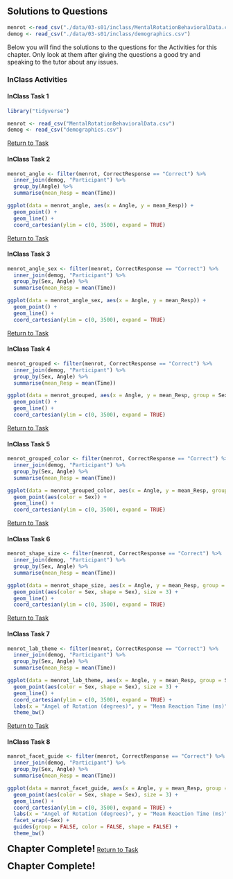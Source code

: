 ## Solutions to Questions

```r
menrot <-read_csv("./data/03-s01/inclass/MentalRotationBehavioralData.csv")
demog <- read_csv("./data/03-s01/inclass/demographics.csv")
``` 

Below you will find the solutions to the questions for the Activities for this chapter. Only look at them after giving the questions a good try and speaking to the tutor about any issues.

### InClass Activities

#### InClass Task 1

```r
library("tidyverse")

menrot <- read_csv("MentalRotationBehavioralData.csv")
demog <- read_csv("demographics.csv")
```

[Return to Task](#Ch3InClassQueT1)

#### InClass Task 2

```r
menrot_angle <- filter(menrot, CorrectResponse == "Correct") %>%
  inner_join(demog, "Participant") %>%
  group_by(Angle) %>% 
  summarise(mean_Resp = mean(Time))

ggplot(data = menrot_angle, aes(x = Angle, y = mean_Resp)) + 
  geom_point() +
  geom_line() +
  coord_cartesian(ylim = c(0, 3500), expand = TRUE)
```

[Return to Task](#Ch3InClassQueT2)

#### InClass Task 3

```r
menrot_angle_sex <- filter(menrot, CorrectResponse == "Correct") %>%
  inner_join(demog, "Participant") %>%
  group_by(Sex, Angle) %>% 
  summarise(mean_Resp = mean(Time))

ggplot(data = menrot_angle_sex, aes(x = Angle, y = mean_Resp)) + 
  geom_point() +
  geom_line() +
  coord_cartesian(ylim = c(0, 3500), expand = TRUE)
```

[Return to Task](#Ch3InClassQueT3)

#### InClass Task 4

```r
menrot_grouped <- filter(menrot, CorrectResponse == "Correct") %>%
  inner_join(demog, "Participant") %>%
  group_by(Sex, Angle) %>% 
  summarise(mean_Resp = mean(Time))

ggplot(data = menrot_grouped, aes(x = Angle, y = mean_Resp, group = Sex)) + 
  geom_point() +
  geom_line() +
  coord_cartesian(ylim = c(0, 3500), expand = TRUE)
```

[Return to Task](#Ch3InClassQueT4)

#### InClass Task 5

```r
menrot_grouped_color <- filter(menrot, CorrectResponse == "Correct") %>%
  inner_join(demog, "Participant") %>%
  group_by(Sex, Angle) %>% 
  summarise(mean_Resp = mean(Time))

ggplot(data = menrot_grouped_color, aes(x = Angle, y = mean_Resp, group = Sex)) + 
  geom_point(aes(color = Sex)) +
  geom_line() +
  coord_cartesian(ylim = c(0, 3500), expand = TRUE)
```

[Return to Task](#Ch3InClassQueT5)

#### InClass Task 6

```r
menrot_shape_size <- filter(menrot, CorrectResponse == "Correct") %>%
  inner_join(demog, "Participant") %>%
  group_by(Sex, Angle) %>% 
  summarise(mean_Resp = mean(Time))

ggplot(data = menrot_shape_size, aes(x = Angle, y = mean_Resp, group = Sex)) + 
  geom_point(aes(color = Sex, shape = Sex), size = 3) +
  geom_line() +
  coord_cartesian(ylim = c(0, 3500), expand = TRUE)
```

[Return to Task](#Ch3InClassQueT6)

#### InClass Task 7

```r
menrot_lab_theme <- filter(menrot, CorrectResponse == "Correct") %>%
  inner_join(demog, "Participant") %>%
  group_by(Sex, Angle) %>% 
  summarise(mean_Resp = mean(Time))

ggplot(data = menrot_lab_theme, aes(x = Angle, y = mean_Resp, group = Sex)) + 
  geom_point(aes(color = Sex, shape = Sex), size = 3) +
  geom_line() +
  coord_cartesian(ylim = c(0, 3500), expand = TRUE) +
  labs(x = "Angel of Rotation (degrees)", y = "Mean Reaction Time (ms)") +
  theme_bw()
```

[Return to Task](#Ch3InClassQueT7)

#### InClass Task 8

```r
manrot_facet_guide <- filter(menrot, CorrectResponse == "Correct") %>%
  inner_join(demog, "Participant") %>%
  group_by(Sex, Angle) %>% 
  summarise(mean_Resp = mean(Time))

ggplot(data = manrot_facet_guide, aes(x = Angle, y = mean_Resp, group = Sex)) + 
  geom_point(aes(color = Sex, shape = Sex), size = 3) +
  geom_line() +
  coord_cartesian(ylim = c(0, 3500), expand = TRUE) +
  labs(x = "Angel of Rotation (degrees)", y = "Mean Reaction Time (ms)") +
  facet_wrap(~Sex) +
  guides(group = FALSE, color = FALSE, shape = FALSE) +
  theme_bw()
```


<span style="font-size: 22px; font-weight: bold; color: var(--purple);">Chapter Complete!</span>
[Return to Task](#Ch3InClassQueT8)

<span style="font-size: 22px; font-weight: bold; color: var(--purple);">Chapter Complete!</span>
